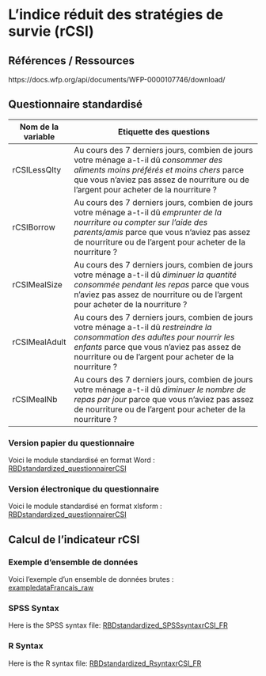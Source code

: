 #  L’indice réduit des stratégies de survie (rCSI)

## Références / Ressources

https://docs.wfp.org/api/documents/WFP-0000107746/download/

## Questionnaire standardisé

Nom de la variable  | Etiquette des questions
---- | ------------- 
rCSILessQlty | Au cours des 7 derniers jours, combien de jours votre ménage a-t-il dû *consommer des aliments moins préférés et moins chers* parce que vous n'aviez pas assez de nourriture ou de l'argent pour acheter de la nourriture ?
rCSIBorrow | Au cours des 7 derniers jours, combien de jours votre ménage a-t-il dû *emprunter de la nourriture ou compter sur l’aide des parents/amis* parce que vous n'aviez pas assez de nourriture ou de l'argent pour acheter de la nourriture ?
rCSIMealSize | Au cours des 7 derniers jours, combien de jours votre ménage a-t-il dû *diminuer la quantité consommée pendant les repas* parce que vous n'aviez pas assez de nourriture ou de l'argent pour acheter de la nourriture ?
rCSIMealAdult  | Au cours des 7 derniers jours, combien de jours votre ménage a-t-il dû *restreindre la consommation des adultes  pour nourrir les enfants* parce que vous n'aviez pas assez de nourriture ou de l'argent pour acheter de la nourriture ?
rCSIMealNb | Au cours des 7 derniers jours, combien de jours votre ménage a-t-il dû *diminuer le nombre de repas par jour* parce que vous n'aviez pas assez de nourriture ou de l'argent pour acheter de la nourriture ?

### Version papier du questionnaire

Voici le module standardisé en format Word :
[RBDstandardized_questionnairerCSI](https://github.com/WFP-VAM/RBD_FS_CH_guide_EN/blob/master/questionnaires/RBDstandardized_questionnairerCSI.docx?raw=true) 

### Version électronique du questionnaire

Voici le module standardisé en format xlsform :
[RBDstandardized_questionnairerCSI](https://github.com/WFP-VAM/RBD_FS_CH_guide_EN/blob/master/questionnaires/RBDstandardized_questionnairerCSI.xlsx?raw=true) 


## Calcul de l'indicateur rCSI

### Exemple d'ensemble de données

Voici l'exemple d'un ensemble de données brutes :  
[exampledataFrancais_raw](https://github.com/WFP-VAM/RBD_FS_CH_guide_EN/blob/master/example_datasets/exampledataFrancais_raw.sav?raw=true)  

### SPSS Syntax

Here is the SPSS syntax file: 
[RBDstandardized_SPSSsyntaxrCSI_FR](https://github.com/WFP-VAM/RBD_FS_CH_guide_EN/blob/master/syntax/RBDstandardized_SPSSsyntaxrCSI_FR.sps?raw=true) 


### R Syntax

Here is the R syntax file: 
[RBDstandardized_RsyntaxrCSI_FR](https://github.com/WFP-VAM/RBD_FS_CH_guide_EN/blob/master/syntax/RBDstandardized_RsyntaxrCSI_FR.R?raw=true) 

